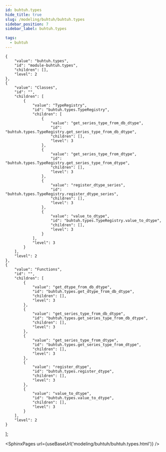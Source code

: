 ```yaml
---
id: buhtuh.types
hide_title: true
slug: /modeling/buhtuh/buhtuh.types
sidebar_position: 7
sidebar_label: buhtuh.types

tags:
  - buhtuh
---
```


    {
        "value": "buhtuh.types",
        "id": "module-buhtuh.types",
        "children": [],
        "level": 2
    },
    {
        "value": "Classes",
        "id": "",
        "children": [
            {
                "value": "TypeRegistry",
                "id": "buhtuh.types.TypeRegistry",
                "children": [
                    {
                        "value": "get_series_type_from_db_dtype",
                        "id": "buhtuh.types.TypeRegistry.get_series_type_from_db_dtype",
                        "children": [],
                        "level": 3
                    },
                    {
                        "value": "get_series_type_from_dtype",
                        "id": "buhtuh.types.TypeRegistry.get_series_type_from_dtype",
                        "children": [],
                        "level": 3
                    },
                    {
                        "value": "register_dtype_series",
                        "id": "buhtuh.types.TypeRegistry.register_dtype_series",
                        "children": [],
                        "level": 3
                    },
                    {
                        "value": "value_to_dtype",
                        "id": "buhtuh.types.TypeRegistry.value_to_dtype",
                        "children": [],
                        "level": 3
                    }
                ],
                "level": 3
            }
        ],
        "level": 2
    },
    {
        "value": "Functions",
        "id": "",
        "children": [
            {
                "value": "get_dtype_from_db_dtype",
                "id": "buhtuh.types.get_dtype_from_db_dtype",
                "children": [],
                "level": 3
            },
            {
                "value": "get_series_type_from_db_dtype",
                "id": "buhtuh.types.get_series_type_from_db_dtype",
                "children": [],
                "level": 3
            },
            {
                "value": "get_series_type_from_dtype",
                "id": "buhtuh.types.get_series_type_from_dtype",
                "children": [],
                "level": 3
            },
            {
                "value": "register_dtype",
                "id": "buhtuh.types.register_dtype",
                "children": [],
                "level": 3
            },
            {
                "value": "value_to_dtype",
                "id": "buhtuh.types.value_to_dtype",
                "children": [],
                "level": 3
            }
        ],
        "level": 2
    }
];




<SphinxPages url={useBaseUrl('modeling/buhtuh/buhtuh.types.html')} />
